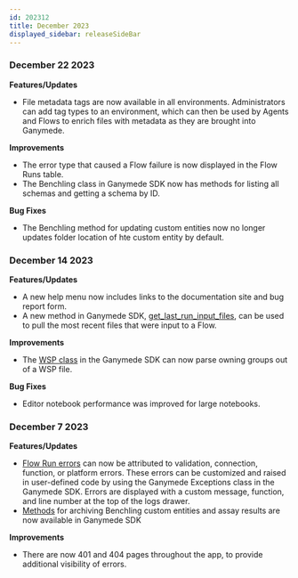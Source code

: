 ```yaml
---
id: 202312
title: December 2023
displayed_sidebar: releaseSideBar
---
```


### December 22 2023
**Features/Updates**
- File metadata tags are now available in all environments. Administrators can add tag types to an environment, which can then be used by Agents and Flows to enrich files with metadata as they are brought into Ganymede.

**Improvements**
- The error type that caused a Flow failure is now displayed in the Flow Runs table.
- The Benchling class in Ganymede SDK now has methods for listing all schemas and getting a schema by ID.

**Bug Fixes**
- The Benchling method for updating custom entities now no longer updates folder location of hte custom entity by default.

### December 14 2023
**Features/Updates**
- A new help menu now includes links to the documentation site and bug report form.
- A new method in Ganymede SDK, [get_last_run_input_files](../sdk/GanymedeClass#method-get_last_run_input_files), can be used to pull the most recent files that were input to a Flow.

**Improvements**
- The [WSP class](../sdk/markdowns/fcs) in the Ganymede SDK can now parse owning groups out of a WSP file.

**Bug Fixes**
- Editor notebook performance was improved for large notebooks.

### December 7 2023
**Features/Updates**
- [Flow Run errors](../FlowView.mdx#error-attribution) can now be attributed to validation, connection, function, or platform errors. These errors can be customized and raised in user-defined code by using the Ganymede Exceptions class in the Ganymede SDK. Errors are displayed with a custom message, function, and line number at the top of the logs drawer.
- [Methods](../sdk/markdowns/benchling.benchling.md#function-benchlingarchive_custom_entity) for archiving Benchling custom entities and assay results are now available in Ganymede SDK

**Improvements**
- There are now 401 and 404 pages throughout the app, to provide additional visibility of errors.
